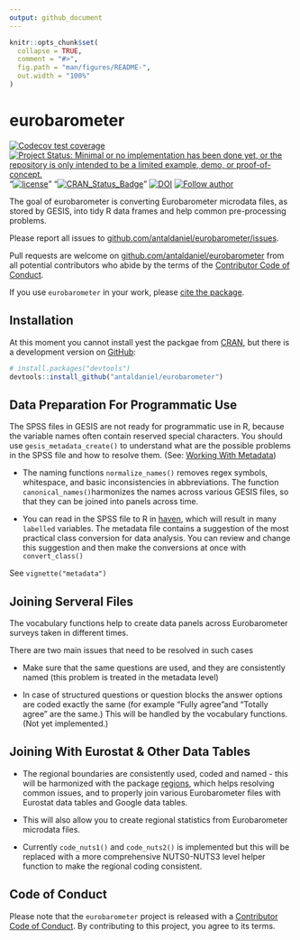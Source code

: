 ```yaml
---
output: github_document
---
```


<!-- README.md is generated from README.Rmd. Please edit that file -->

```r
knitr::opts_chunk$set(
  collapse = TRUE,
  comment = "#>",
  fig.path = "man/figures/README-",
  out.width = "100%"
)
```

# eurobarometer

<!-- badges: start -->
[![Codecov test coverage](https://codecov.io/gh/antaldaniel/eurobarometer/branch/master/graph/badge.svg)](https://codecov.io/gh/antaldaniel/eurobarometer?branch=master)
[![Project Status: Minimal or no implementation has been done yet, or the repository is only intended to be a limited example, demo, or proof-of-concept.](https://www.repostatus.org/badges/latest/concept.svg)](https://www.repostatus.org/#concept)
"[![license](https://img.shields.io/badge/license-GPL--3-blue.svg)](https://www.gnu.org/licenses/gpl-3.0.en.html)"
"[![CRAN_Status_Badge](https://www.r-pkg.org/badges/version/regions)](https://cran.r-project.org/package=eurobarometer)"
[![DOI](https://zenodo.org/badge/DOI/10.5281/zenodo.3825700.svg)](https://doi.org/10.5281/zenodo.3825700)
[![Follow author](https://img.shields.io/twitter/follow/antaldaniel.svg?style=social)](https://twitter.com/intent/follow?screen_name=antaldaniel)

<!-- badges: end -->

The goal of eurobarometer is converting Eurobarometer microdata files, as stored by GESIS, into tidy R data frames and help common pre-processing problems.

Please report all issues to [github.com/antaldaniel/eurobarometer/issues](https://github.com/antaldaniel/eurobarometer/issues).

Pull requests are welcome on [github.com/antaldaniel/eurobarometer]((https://github.com/antaldaniel/eurobarometer/issues))  from all potential contributors who abide by  the terms of the [Contributor Code of Conduct](https://contributor-covenant.org/version/2/0/CODE_OF_CONDUCT.html). 

If you use `eurobarometer` in your work, please [cite the package](https://doi.org/10.5281/zenodo.3825700).

## Installation

At this moment you cannot install yest the packgae from [CRAN](https://CRAN.R-project.org), but there is a development version on [GitHub](https://github.com/):

``` r
# install.packages("devtools")
devtools::install_github("antaldaniel/eurobarometer")
```

## Data Preparation For Programmatic Use

The SPSS files in GESIS are not ready for programmatic use in R, because the variable names often contain reserved special characters. You should use `gesis_metadata_create()` to understand what are the possible problems in the SPSS file and how to resolve them. (See: [Working With Metadata](http://eurobarometer.danielantal.eu/articles/metadata.html))

* The naming functions `normalize_names()` removes regex symbols, whitespace, and basic inconsistencies in abbreviations. The function `canonical_names()`harmonizes the names across various GESIS files, so that they can be joined into panels across time.

* You can read in the SPSS file to R in [haven](https://haven.tidyverse.org/), which will result in many `labelled` variables. The metadata file contains a suggestion of the most practical class conversion for data analysis. You can review and change this suggestion and then make the conversions at once with `convert_class()` 

See `vignette("metadata")` 

## Joining Serveral Files

The vocabulary functions help to create data panels across Eurobarometer surveys taken in different times. 

There are two main issues that need to be resolved in such cases

*  Make sure that the same questions are used, and they are consistently named (this problem is treated in the metadata level)

* In case of structured questions or question blocks the answer options are coded exactly the same (for example “Fully agree”and “Totally agree” are the same.) This will be handled by the vocabulary functions. (Not yet implemented.)

## Joining With Eurostat & Other Data Tables

*  The regional boundaries are consistently used, coded and named - this will be harmonized with the package [regions](http://regions.danielantal.eu/), which helps resolving common issues, and to properly join various Eurobarometer files with Eurostat data tables and Google data tables.

* This will also allow you to create regional statistics from Eurobarometer microdata files.

* Currently `code_nuts1()` and `code_nuts2()` is implemented but this will be replaced with a more comprehensive NUTS0-NUTS3 level helper function to make the regional coding consistent.

## Code of Conduct

Please note that the `eurobarometer` project is released with a [Contributor Code of Conduct](https://contributor-covenant.org/version/2/0/CODE_OF_CONDUCT.html). By contributing to this project, you agree to its terms.

